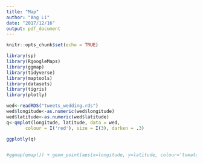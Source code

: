 ```yaml
---
title: "Map"
author: "Ang Li"
date: "2017/12/16"
output: pdf_document
---
```


```r
knitr::opts_chunk$set(echo = TRUE)
```

```r
library(sp)
library(RgoogleMaps)
library(ggmap)
library(tidyverse)
library(maptools)
library(datasets)
library(tigris)
library(plotly)
```

```r
wed<-readRDS("tweets_wedding.rds")
wed$longitude<-as.numeric(wed$longitude)
wed$latitude<-as.numeric(wed$latitude)
q<-qmplot(longitude, latitude, data = wed, 
       colour = I('red'), size = I(3), darken = .3)

ggplotly(q)


#ggmap(qmap()) + geom_point(aes(x=longitude, y=latitude, colour='tomato3'), data=wed)
```


